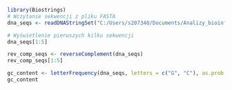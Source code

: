 ```{r}
library(Biostrings)
# Wczytanie sekwencji z pliku FASTA
dna_seqs <- readDNAStringSet("C:/Users/s207340/Documents/Analizy_bioinf_w_genomice/examples.fasta")

# Wyświetlenie pierwszych kilku sekwencji
dna_seqs[1:5]


```
```{r}
rev_comp_seqs <- reverseComplement(dna_seqs)
rev_comp_seqs[1:5]
```
```{r}
gc_content <- letterFrequency(dna_seqs, letters = c("G", "C"), as.prob = TRUE)
gc_content
```




